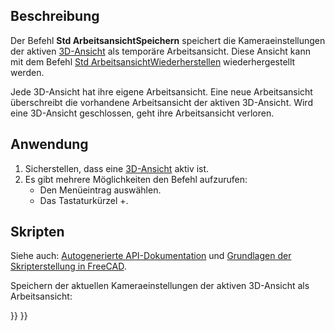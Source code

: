 <languages/>

{{Docnav/de
|[[Std_ViewRotateRight/de|AnsichtNachRechtsDrehen]]
|[[Std_RecallWorkingView/de|ArbeitsansichtWiederherstellen]]
|[[Std_View_Menu|Std Menü Ansicht]]
|IconL=Std_ViewRotateRight.svg
|IconR=
|IconC=Freecad.svg
}}

{{GuiCommand/de
|Name=Std StoreWorkingView
|Name/de=Std ArbeitsansichtSpeichern
|MenuLocation=View → Standardansichten → Arbeitsansicht speichern
|Workbenches=Alle
|Shortcut={{KEY|Shift}}+{{KEY|End}}
|Version=0.21
|SeeAlso=[[Std_RecallWorkingView/de|Std ArbeitsansichtWiederherstellen]], [[Std_FreezeViews/de|Std AnsichtenEinfrieren]]
}}

<span id="Description"></span>
==Beschreibung==

Der Befehl '''Std ArbeitsansichtSpeichern''' speichert die Kameraeinstellungen der aktiven [[3D_view/de|3D-Ansicht]] als temporäre Arbeitsansicht. Diese Ansicht kann mit dem Befehl [[Std_RecallWorkingView/de|Std ArbeitsansichtWiederherstellen]] wiederhergestellt werden.

Jede 3D-Ansicht hat ihre eigene Arbeitsansicht. Eine neue Arbeitsansicht überschreibt die vorhandene Arbeitsansicht der aktiven 3D-Ansicht. Wird eine 3D-Ansicht geschlossen, geht ihre Arbeitsansicht verloren.

<span id="Usage"></span>
==Anwendung==

# Sicherstellen, dass eine [[3D_view/de|3D-Ansicht]] aktiv ist.
# Es gibt mehrere Möglichkeiten den Befehl aufzurufen:
#* Den Menüeintrag {{MenuCommand|Ansicht → Standardansichten → Arbeitsansicht speichern}} auswählen.
#* Das Tastaturkürzel {{KEY|Shift}}+{{KEY|End}}.

<span id="Scripting"></span>
==Skripten==

Siehe auch: [https://freecad.github.io/SourceDoc/ Autogenerierte API-Dokumentation] und [[FreeCAD_Scripting_Basics/de|Grundlagen der Skripterstellung in FreeCAD]].

Speichern der aktuellen Kameraeinstellungen der aktiven 3D-Ansicht als Arbeitsansicht:

{{Code|code=
import FreeCADGui

FreeCADGui.runCommand("Std_StoreWorkingView", 0)
}}


{{Docnav/de
|[[Std_ViewRotateRight/de|AnsichtNachRechtsDrehen]]
|[[Std_RecallWorkingView/de|ArbeitsansichtWiederherstellen]]
|[[Std_View_Menu|Std Menü Ansicht]]
|IconL=Std_ViewRotateRight.svg
|IconR=
|IconC=Freecad.svg
}}

{{Std_Base_navi{{#translation:}}}}
{{Userdocnavi{{#translation:}}}}